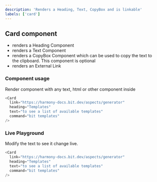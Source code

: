 ```yaml
---
description: 'Renders a Heading, Text, CopyBox and is linkable'
labels: ['card']
---
```



## Card component

- renders a Heading Component
- renders a Text Component
- renders a CopyBox Component which can be used to copy the text to the clipboard. This component is optional
- renders an External Link

### Component usage

Render component with any text, html or other component inside

```js
<Card
  link="https://harmony-docs.bit.dev/aspects/generator"
  heading="Templates"
  text="to see a list of available templates"
  command="bit templates"
/>
```

### Live Playground

Modify the text to see it change live.

```js live
<Card
  link="https://harmony-docs.bit.dev/aspects/generator"
  heading="Templates"
  text="to see a list of available templates"
  command="bit templates"
/>
```
